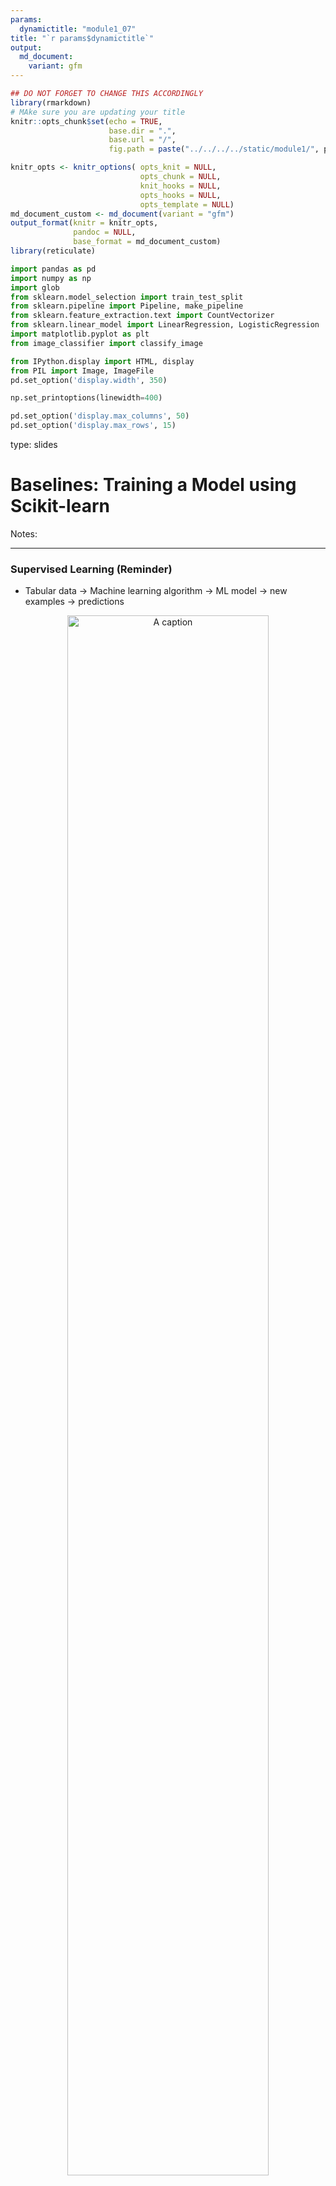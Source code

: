 ```yaml
---
params:
  dynamictitle: "module1_07"
title: "`r params$dynamictitle`"
output: 
  md_document:
    variant: gfm
---
```



```r
## DO NOT FORGET TO CHANGE THIS ACCORDINGLY 
library(rmarkdown)
# MAke sure you are updating your title 
knitr::opts_chunk$set(echo = TRUE,
                      base.dir = ".", 
                      base.url = "/",
                      fig.path = paste("../../../../static/module1/", params$dynamictitle,"/", sep = ""))

knitr_opts <- knitr_options( opts_knit = NULL,
                             opts_chunk = NULL,
                             knit_hooks = NULL,
                             opts_hooks = NULL,
                             opts_template = NULL)
md_document_custom <- md_document(variant = "gfm")
output_format(knitr = knitr_opts,
              pandoc = NULL,
              base_format = md_document_custom)
library(reticulate)

```


```python
import pandas as pd
import numpy as np
import glob
from sklearn.model_selection import train_test_split
from sklearn.pipeline import Pipeline, make_pipeline
from sklearn.feature_extraction.text import CountVectorizer
from sklearn.linear_model import LinearRegression, LogisticRegression
import matplotlib.pyplot as plt
from image_classifier import classify_image

from IPython.display import HTML, display
from PIL import Image, ImageFile
pd.set_option('display.width', 350)

np.set_printoptions(linewidth=400)

pd.set_option('display.max_columns', 50)
pd.set_option('display.max_rows', 15)

```


type: slides

# Baselines: Training a Model using Scikit-learn

Notes: <br>

---
 
### Supervised Learning (Reminder)

- Tabular data → Machine learning algorithm → ML model → new examples → predictions


<center>
<img src="/module1/sup-learning.png"  alt="A caption" width="80%" />

</center>

Notes: 

Just to recap what we know, we take tabular data and a machine learning algorithm and produce a machine learning model. 

We can then take new examples and make predictions on them using this model. 

---

### Building a simplest machine learning model using sklearn

<br>
<br>
<br>
Baseline model:          

**most frequent baseline**: always predicts the most frequent label in the training set.



Notes: 

Let's build a ***baseline*** simple machine learning algorithm based on simple rules of thumb. 

We are going to build a most frequent baseline model which always predicts the most frequent label in the training set. 

Baselines provide a way to sanity check your machine learning model.  


---

## Data 

```python
classification_df = pd.read_csv("data/quiz2-grade-toy-classification.csv")
classification_df.head()
```



Notes: 

Let's take our data. 

For this example, we are going to be working with the quiz2 classification data that we have seen previously. 

---

## 1. Create  𝑋  and  𝑦

𝑋  → Feature vectors <br>
𝑦  → Target

```python
X = classification_df.drop(columns=["quiz2"])
y = classification_df["quiz2"]
```


Notes: 

Our first step in building our model is spliting up our tabular data into the features and the target, also known as 𝑋 and 𝑦. 

𝑋 is all of our features in our data, which we also call our ***feature table***.
𝑦 is our target, which is what we are predicting.

For this problem, all the columns in our dataframe except  `quiz2`  make up our 𝑋 and the `quiz2` column, which is our target make up  our 𝑦. 

<br>

---

## 2. Create a classifier object

- `import` the appropriate classifier. 
- Create an object of the classifier. 

```python
from sklearn.dummy import DummyClassifier

dummy_clf = DummyClassifier(strategy="most_frequent")
```


Notes: 

In order to make our baseline model, we need to import the necessary library.

We spoke about the Scikit Learn package in the last slide deck. 

Here we are importing `DummyClassifier()` which will be used to create our baseline model. 

We specify in the `strategy` argument `most_frequent` which means our model will always predicts the most frequent label in the training set. 

Here we are naming our model `dummy_clf`.



---

## 3. Fit the classifier

```python
dummy_clf.fit(X, y)
```


Notes: 

Once we have picked and named our model, we give it data to train on. 

The model's "learning" is carried out when we call `fit` on the classifier object. 

In a lot of models, the fitting (also know as the training) stage takes the longest and is where most of the work occurs. This isn't always the case but it is in a lot of them. 


---

## 4. Predict the target of given examples

We can predict the target of examples by calling `predict` on the classifier object. 

Let's see what it predicts for a single observation first: 
```python
single_obs = X.loc[[0]]
single_obs
```

```python
dummy_clf.predict(single_obs)
```






Notes: 

Now that our model has been trained on existing data, we can predict the targets.

We are going to try to predict on data that the model has already seen. In this case `X`, was used to in the fitting stage. This will change very soon. 

Let's first see what the model predicted for a single observation. 

We can see here, that for observation 0, it's predicting a value of `not A+`. 

This was the most frequent `quiz2` value in the data that we gave it during the `.fit()` stage. 



---

```python
X
```



```python
dummy_clf.predict(X)
```





Notes:

And if we see the predictions for all the observations in `X`, the model predicts a value of `not A+` for each one.

We will talk more about `.fit()` and `.predict()` in the next module.  

---

## 5. Scoring your model

In the classification setting, `.score()` gives the accuracy of the model, i.e., proportion of correctly predicted observations. 

<center><img src="/module1/predit_total.gif" > </center>

Sometimes you will also see people reporting error, which is usually  1−𝑎𝑐𝑐𝑢𝑟𝑎𝑐𝑦 

<center><img src="/module1/error.gif" > </center>

```python
print("The accuracy of the model on the training data:", (dummy_clf.score(X, y).round(3)))
```

```python
print("The error of the model on the training data:", (1 - dummy_clf.score(X, y)).round(3))
```

Notes: 

Its at this point where we can see how well our baseline model predicts the `quiz2` value.  

In ML models, very often it is not possible to get 100% accuracy.
How do you check how well your model is doing?

In the classification setting, `score()` gives the accuracy of the model, i.e., proportion of correctly predicted.

Sometimes you will also see people reporting error, which is usually  1 - accuracy. 

We can see that our model's accuracy on our quiz2 problem is 0.524. 

We could also say the error is 0.476. 


---

## fit and predict paradigms

The general pattern when we build ML models using `sklearn`: 

1. Creating your 𝑋 and 𝑦 objects 
2. `clf = DummyClassifier()` &rarr; create a model (here we are naming it `clf`)  
3. `clf.fit(X, y)` &rarr; train the model 
4. `clf.score(X, y)` &rarr; assess the model
5. `clf.predict(Xnew)` &rarr; predict on some new data using the trained model 

Notes: 

When building models, there is a general pattern that we repeat. 

1. Creating your 𝑋 and 𝑦 objects 
2. `clf` &rarr; create a model (here we are naming it `clf`)  
3. `clf.fit(X, y)` &rarr; train the model 
4. `clf.predict(X)` &rarr; predict using the trained model 
5. `clf.score(X, y)` &rarr; assess the model

---

# Let’s apply what we learned!

Notes: <br>

